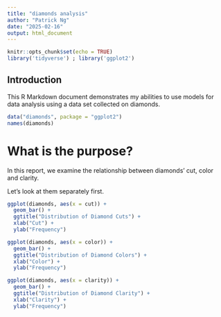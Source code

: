 ```yaml
---
title: "diamonds analysis"
author: "Patrick Ng"
date: "2025-02-16"
output: html_document
---
```


```r
knitr::opts_chunk$set(echo = TRUE)
library('tidyverse') ; library('ggplot2')
```

## Introduction

This R Markdown document demonstrates my abilities to use models for data analysis using a data set collected on diamonds.

```r
data("diamonds", package = "ggplot2")
names(diamonds)
```

# What is the purpose? 

In this report, we examine the relationship between diamonds' cut, color and clarity.

Let's look at them separately first.

```r
ggplot(diamonds, aes(x = cut)) +
  geom_bar() +
  ggtitle("Distribution of Diamond Cuts") +
  xlab("Cut") +
  ylab("Frequency")
```
```r
ggplot(diamonds, aes(x = color)) +
  geom_bar() +
  ggtitle("Distribution of Diamond Colors") +
  xlab("Color") +
  ylab("Frequency")

```

```r
ggplot(diamonds, aes(x = clarity)) +
  geom_bar() +
  ggtitle("Distribution of Diamond Clarity") +
  xlab("Clarity") +
  ylab("Frequency")

```